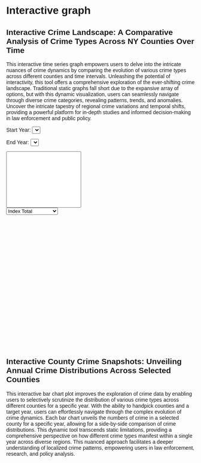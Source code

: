 # Interactive graph

<style>
  * {
    font-family: sans-serif;
  }
  #plot {
  position: relative;
  }
  #slider, #countyDropdown {
    position: relative;
  }

</style> 

<script src="https://cdn.jsdelivr.net/npm/d3@7"></script>
<!-- <script src="scripts/myscript.js"></script> -->

## Interactive Crime Landscape: A Comparative Analysis of Crime Types Across NY Counties Over Time

This interactive time series graph empowers users to delve into the intricate nuances of crime dynamics by comparing the evolution of various crime types across different counties and time intervals. Unleashing the potential of interactivity, this tool offers a comprehensive exploration of the ever-shifting crime landscape. Traditional static graphs fall short due to the expansive array of options, but with this dynamic visualization, users can seamlessly navigate through diverse crime categories, revealing patterns, trends, and anomalies. Uncover the intricate tapestry of regional crime variations and temporal shifts, providing a powerful platform for in-depth studies and informed decision-making in law enforcement and public policy.

<div>
<label for="startYear">Start Year:</label>
<select id="startYear"></select>

<label for="endYear">End Year:</label>
<select id="endYear"></select>
<br>

<select id="countySelect" multiple style="width: 200px; height: 150px;"></select>
<br>
<select id="columnSelect">
    <option value="Index.Total">Index Total</option>
    <option value="Violent.Total">Violent Total</option>
    <option value="Murder">Murder</option>
    <option value="Rape">Rape</option>
    <option value="Robbery">Robbery</option>
    <option value="Aggravated.Assault">Aggravated Assault</option>
    <option value="Property.Total">Property Total</option>
    <option value="Burglary">Burglary</option>
    <option value="Larceny">Larceny</option>
    <option value="Motor.Vehicle.Theft">Motor Vehicle Theft</option>
</select>

<svg id='svg1' width="600" height="400"></svg>

<script src="scripts/ts.js"></script>
</div>

## Interactive County Crime Snapshots: Unveiling Annual Crime Distributions Across Selected Counties

This interactive bar chart plot improves the exploration of crime data by enabling users to selectively scrutinize the distribution of various crime types across different counties for a specific year. With the ability to handpick counties and a target year, users can effortlessly navigate through the complex evolution of crime dynamics. Each bar chart unveils the numbers of crime in a selected county for a specific year, allowing for a side-by-side comparison of crime distributions. This dynamic tool transcends static limitations, providing a comprehensive perspective on how different crime types manifest within a single year across diverse regions. This nuanced approach facilitates a deeper understanding of localized crime patterns, empowering users in law enforcement, research, and policy analysis.

<div id="plot">
<script src="https://d3js.org/d3.v5.min.js"></script>
<script src="https://d3js.org/d3-scale.v2.min.js"></script>
<script src="scripts/myscript.js"></script>
</div>
      


